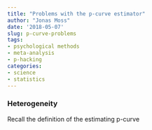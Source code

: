 ```yaml
---
title: "Problems with the p-curve estimator"
author: "Jonas Moss"
date: '2018-05-07'
slug: p-curve-problems
tags:
- psychological methods
- meta-analysis
- p-hacking
categories:
- science
- statistics
---
```


### Heterogeneity
Recall the definition of the estimating p-curve

